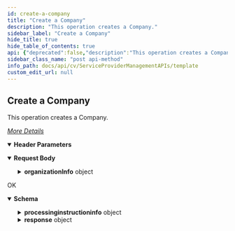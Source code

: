 ```yaml
---
id: create-a-company
title: "Create a Company"
description: "This operation creates a Company."
sidebar_label: "Create a Company"
hide_title: true
hide_table_of_contents: true
api: {"deprecated":false,"description":"This operation creates a Company.\n\n[_More Details_](http://documentation.commvault.com/commvault/v11/article?p=92485.htm)","operationId":"Create a Company","parameters":[{"description":"","in":"header","name":"Authtoken","required":true,"schema":{"example":"{{TOKEN}}","type":"string"}}],"tags":["Company","3 - Onboarding your first tenant"],"requestBody":{"content":{"application/json":{"schema":{"type":"object","properties":{"organizationInfo":{"type":"object","properties":{"planDetails":{"type":"array","items":{"type":"object","properties":{"plan":{"type":"object","properties":{"planName":{"type":"string"},"planId":{"type":"integer"}}}}}},"organization":{"type":"object","properties":{"connectName":{"type":"string"},"emailDomainNames":{"type":"array","items":{"type":"string"}},"shortName":{"type":"object","properties":{"domainName":{"type":"string"}}}}},"organizationProperties":{"type":"object","properties":{"primaryDomain":{"type":"string"},"primaryContacts":{"type":"array","items":{"type":"object","properties":{"fullName":{"type":"string"},"email":{"type":"string"}}}}}}}}},"x-examples":{"Example 1":{"organizationInfo":{"planDetails":[{"plan":{"planName":"Laptop plan","planId":1}}],"organization":{"connectName":"test Company3","emailDomainNames":["mail.com"],"shortName":{"domainName":"testalias3"}},"organizationProperties":{"primaryDomain":"","primaryContacts":[{"fullName":"testadmin","email":"testmail3@mail.com"}]}}}}},"examples":{"Create Organization Without Sending Invite Email":{"value":{"organizationInfo":{"organization":{"connectName":"autocvlt","emailDomainNames":["commvault.com"],"shortName":{"domainName":"autocvlt"}},"organizationProperties":{"primaryDomain":"","primaryContacts":[{"fullName":"fullName","email":"email@commvault.com"}]}},"sendEmail":false}},"Organization":{"value":{"organizationInfo":{"planDetails":[{"plan":{"planName":"Laptop plan","planId":1}}],"organization":{"connectName":"test Company3","emailDomainNames":["mail.com"],"shortName":{"domainName":"testalias3"}},"organizationProperties":{"primaryDomain":"","primaryContacts":[{"fullName":"testadmin","email":"testmail3@mail.com"}]}}}}}}}},"responses":{"200":{"description":"OK","content":{"application/json":{"schema":{"type":"object","properties":{"processinginstructioninfo":{"type":"object","properties":{"attributes":{"type":"array","items":{"type":"object","properties":{"name":{"type":"string"},"value":{"type":"string"}}}}}},"response":{"type":"object","properties":{"errorCode":{"type":"integer"},"entity":{"type":"object","properties":{"srmReportSet":{"type":"integer"},"type":{"type":"integer"},"srmReportType":{"type":"integer"},"clientSidePackage":{"type":"boolean"},"GUID":{"type":"string"},"_type_":{"type":"integer"},"providerId":{"type":"integer"},"providerDomainName":{"type":"string"},"consumeLicense":{"type":"boolean"}}}}}},"x-examples":{"Example 1":{"processinginstructioninfo":{"attributes":[{"name":"exitval","value":"0"}]},"response":{"errorCode":0,"entity":{"srmReportSet":0,"type":0,"srmReportType":0,"clientSidePackage":true,"GUID":"3146C5E7-F898-410D-8952-6D8B84BABBE5","_type_":61,"providerId":18,"providerDomainName":"testalias4","consumeLicense":true}}}}},"examples":{"Example 1":{"value":{"processinginstructioninfo":{"attributes":[{"name":"exitval","value":"0"}]},"response":{"errorCode":0,"entity":{"srmReportSet":0,"type":0,"srmReportType":0,"clientSidePackage":true,"GUID":"3146C5E7-F898-410D-8952-6D8B84BABBE5","_type_":61,"providerId":18,"providerDomainName":"testalias4","consumeLicense":true}}}}}}}}},"method":"post","path":"/Organization","servers":[{"url":"http://{hostname}/webconsole/api","variables":{"hostname":{"default":"localhost","description":"Webconsole"}}}],"jsonRequestBodyExample":{"organizationInfo":{"planDetails":[{"plan":{"planName":"string","planId":0}}],"organization":{"connectName":"string","emailDomainNames":["string"],"shortName":{"domainName":"string"}},"organizationProperties":{"primaryDomain":"string","primaryContacts":[{"fullName":"string","email":"string"}]}}},"info":{"title":"Template","contact":{},"version":"1.0","description":"Template"},"postman":{"name":"Create a Company","description":{"content":"This operation creates a Company.\n\n[_More Details_](http://documentation.commvault.com/commvault/v11/article?p=92485.htm)","type":"text/plain"},"url":{"path":["Organization"],"host":["{{baseUrl}}"],"query":[],"variable":[]},"header":[{"disabled":false,"description":{"content":"(Required) ","type":"text/plain"},"key":"Authtoken","value":""},{"key":"Content-Type","value":"application/json"},{"key":"Accept","value":"application/json"}],"method":"POST","body":{"mode":"raw","raw":"\"\"","options":{"raw":{"language":"json"}}}}}
sidebar_class_name: "post api-method"
info_path: docs/api/cv/ServiceProviderManagementAPIs/template
custom_edit_url: null
---
```



## Create a Company



This operation creates a Company.

[_More Details_](http://documentation.commvault.com/commvault/v11/article?p=92485.htm)

<details style={{"marginBottom":"1rem"}} data-collapsed={false} open={true}><summary style={{}}><strong>Header Parameters</strong></summary><div><ul><ParamsItem className={"paramsItem"} param={{"description":"","in":"header","name":"Authtoken","required":true,"schema":{"example":"{{TOKEN}}","type":"string"}}}></ParamsItem></ul></div></details><MimeTabs><TabItem label={"application/json"} value={"application/json-schema"}><details style={{}} data-collapsed={false} open={true}><summary style={{"textAlign":"left"}}><strong>Request Body</strong></summary><div style={{"textAlign":"left","marginLeft":"1rem"}}></div><ul style={{"marginLeft":"1rem"}}><SchemaItem collapsible={true} className={"schemaItem"}><details style={{}}><summary style={{}}><strong>organizationInfo</strong><span style={{"opacity":"0.6"}}> object</span></summary><div style={{"marginLeft":"1rem"}}><SchemaItem collapsible={true} className={"schemaItem"}><details style={{}}><summary style={{}}><strong>planDetails</strong><span style={{"opacity":"0.6"}}> object[]</span></summary><div style={{"marginLeft":"1rem"}}><SchemaItem collapsible={true} className={"schemaItem"}><details style={{}}><summary style={{}}><strong>plan</strong><span style={{"opacity":"0.6"}}> object</span></summary><div style={{"marginLeft":"1rem"}}><SchemaItem collapsible={false} name={"planName"} required={false} deprecated={undefined} schemaDescription={undefined} schemaName={"string"} qualifierMessage={undefined} defaultValue={undefined}></SchemaItem><SchemaItem collapsible={false} name={"planId"} required={false} deprecated={undefined} schemaDescription={undefined} schemaName={"integer"} qualifierMessage={undefined} defaultValue={undefined}></SchemaItem></div></details></SchemaItem></div></details></SchemaItem><SchemaItem collapsible={true} className={"schemaItem"}><details style={{}}><summary style={{}}><strong>organization</strong><span style={{"opacity":"0.6"}}> object</span></summary><div style={{"marginLeft":"1rem"}}><SchemaItem collapsible={false} name={"connectName"} required={false} deprecated={undefined} schemaDescription={undefined} schemaName={"string"} qualifierMessage={undefined} defaultValue={undefined}></SchemaItem><SchemaItem collapsible={false} name={"emailDomainNames"} required={false} deprecated={undefined} schemaDescription={undefined} schemaName={"string[]"} qualifierMessage={undefined} defaultValue={undefined}></SchemaItem><SchemaItem collapsible={true} className={"schemaItem"}><details style={{}}><summary style={{}}><strong>shortName</strong><span style={{"opacity":"0.6"}}> object</span></summary><div style={{"marginLeft":"1rem"}}><SchemaItem collapsible={false} name={"domainName"} required={false} deprecated={undefined} schemaDescription={undefined} schemaName={"string"} qualifierMessage={undefined} defaultValue={undefined}></SchemaItem></div></details></SchemaItem></div></details></SchemaItem><SchemaItem collapsible={true} className={"schemaItem"}><details style={{}}><summary style={{}}><strong>organizationProperties</strong><span style={{"opacity":"0.6"}}> object</span></summary><div style={{"marginLeft":"1rem"}}><SchemaItem collapsible={false} name={"primaryDomain"} required={false} deprecated={undefined} schemaDescription={undefined} schemaName={"string"} qualifierMessage={undefined} defaultValue={undefined}></SchemaItem><SchemaItem collapsible={true} className={"schemaItem"}><details style={{}}><summary style={{}}><strong>primaryContacts</strong><span style={{"opacity":"0.6"}}> object[]</span></summary><div style={{"marginLeft":"1rem"}}><SchemaItem collapsible={false} name={"fullName"} required={false} deprecated={undefined} schemaDescription={undefined} schemaName={"string"} qualifierMessage={undefined} defaultValue={undefined}></SchemaItem><SchemaItem collapsible={false} name={"email"} required={false} deprecated={undefined} schemaDescription={undefined} schemaName={"string"} qualifierMessage={undefined} defaultValue={undefined}></SchemaItem></div></details></SchemaItem></div></details></SchemaItem></div></details></SchemaItem></ul></details></TabItem></MimeTabs><div><ApiTabs><TabItem label={"200"} value={"200"}><div>

OK

</div><div><MimeTabs schemaType={"response"}><TabItem label={"application/json"} value={"application/json"}><SchemaTabs><TabItem label={"Schema"} value={"Schema"}><details style={{}} data-collapsed={false} open={true}><summary style={{"textAlign":"left"}}><strong>Schema</strong></summary><div style={{"textAlign":"left","marginLeft":"1rem"}}></div><ul style={{"marginLeft":"1rem"}}><SchemaItem collapsible={true} className={"schemaItem"}><details style={{}}><summary style={{}}><strong>processinginstructioninfo</strong><span style={{"opacity":"0.6"}}> object</span></summary><div style={{"marginLeft":"1rem"}}><SchemaItem collapsible={true} className={"schemaItem"}><details style={{}}><summary style={{}}><strong>attributes</strong><span style={{"opacity":"0.6"}}> object[]</span></summary><div style={{"marginLeft":"1rem"}}><SchemaItem collapsible={false} name={"name"} required={false} deprecated={undefined} schemaDescription={undefined} schemaName={"string"} qualifierMessage={undefined} defaultValue={undefined}></SchemaItem><SchemaItem collapsible={false} name={"value"} required={false} deprecated={undefined} schemaDescription={undefined} schemaName={"string"} qualifierMessage={undefined} defaultValue={undefined}></SchemaItem></div></details></SchemaItem></div></details></SchemaItem><SchemaItem collapsible={true} className={"schemaItem"}><details style={{}}><summary style={{}}><strong>response</strong><span style={{"opacity":"0.6"}}> object</span></summary><div style={{"marginLeft":"1rem"}}><SchemaItem collapsible={false} name={"errorCode"} required={false} deprecated={undefined} schemaDescription={undefined} schemaName={"integer"} qualifierMessage={undefined} defaultValue={undefined}></SchemaItem><SchemaItem collapsible={true} className={"schemaItem"}><details style={{}}><summary style={{}}><strong>entity</strong><span style={{"opacity":"0.6"}}> object</span></summary><div style={{"marginLeft":"1rem"}}><SchemaItem collapsible={false} name={"srmReportSet"} required={false} deprecated={undefined} schemaDescription={undefined} schemaName={"integer"} qualifierMessage={undefined} defaultValue={undefined}></SchemaItem><SchemaItem collapsible={false} name={"type"} required={false} deprecated={undefined} schemaDescription={undefined} schemaName={"integer"} qualifierMessage={undefined} defaultValue={undefined}></SchemaItem><SchemaItem collapsible={false} name={"srmReportType"} required={false} deprecated={undefined} schemaDescription={undefined} schemaName={"integer"} qualifierMessage={undefined} defaultValue={undefined}></SchemaItem><SchemaItem collapsible={false} name={"clientSidePackage"} required={false} deprecated={undefined} schemaDescription={undefined} schemaName={"boolean"} qualifierMessage={undefined} defaultValue={undefined}></SchemaItem><SchemaItem collapsible={false} name={"GUID"} required={false} deprecated={undefined} schemaDescription={undefined} schemaName={"string"} qualifierMessage={undefined} defaultValue={undefined}></SchemaItem><SchemaItem collapsible={false} name={"_type_"} required={false} deprecated={undefined} schemaDescription={undefined} schemaName={"integer"} qualifierMessage={undefined} defaultValue={undefined}></SchemaItem><SchemaItem collapsible={false} name={"providerId"} required={false} deprecated={undefined} schemaDescription={undefined} schemaName={"integer"} qualifierMessage={undefined} defaultValue={undefined}></SchemaItem><SchemaItem collapsible={false} name={"providerDomainName"} required={false} deprecated={undefined} schemaDescription={undefined} schemaName={"string"} qualifierMessage={undefined} defaultValue={undefined}></SchemaItem><SchemaItem collapsible={false} name={"consumeLicense"} required={false} deprecated={undefined} schemaDescription={undefined} schemaName={"boolean"} qualifierMessage={undefined} defaultValue={undefined}></SchemaItem></div></details></SchemaItem></div></details></SchemaItem></ul></details></TabItem><TabItem label={"Example (from schema)"} value={"Example (from schema)"}><ResponseSamples responseExample={"{\n  \"processinginstructioninfo\": {\n    \"attributes\": [\n      {\n        \"name\": \"string\",\n        \"value\": \"string\"\n      }\n    ]\n  },\n  \"response\": {\n    \"errorCode\": 0,\n    \"entity\": {\n      \"srmReportSet\": 0,\n      \"type\": 0,\n      \"srmReportType\": 0,\n      \"clientSidePackage\": true,\n      \"GUID\": \"string\",\n      \"_type_\": 0,\n      \"providerId\": 0,\n      \"providerDomainName\": \"string\",\n      \"consumeLicense\": true\n    }\n  }\n}"} language={"json"}></ResponseSamples></TabItem><TabItem label={" Example 1"} value={" Example 1"}><ResponseSamples responseExample={"{\n  \"processinginstructioninfo\": {\n    \"attributes\": [\n      {\n        \"name\": \"exitval\",\n        \"value\": \"0\"\n      }\n    ]\n  },\n  \"response\": {\n    \"errorCode\": 0,\n    \"entity\": {\n      \"srmReportSet\": 0,\n      \"type\": 0,\n      \"srmReportType\": 0,\n      \"clientSidePackage\": true,\n      \"GUID\": \"3146C5E7-F898-410D-8952-6D8B84BABBE5\",\n      \"_type_\": 61,\n      \"providerId\": 18,\n      \"providerDomainName\": \"testalias4\",\n      \"consumeLicense\": true\n    }\n  }\n}"} language={"json"}></ResponseSamples></TabItem></SchemaTabs></TabItem></MimeTabs></div></TabItem></ApiTabs></div>
      